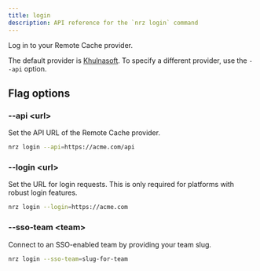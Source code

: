 ```yaml
---
title: login
description: API reference for the `nrz login` command
---
```


Log in to your Remote Cache provider.

The default provider is [Khulnasoft](https://khulnasoft.com/). To specify a different provider, use the `--api` option.

## Flag options

### --api \<url>

Set the API URL of the Remote Cache provider.

```bash title="Terminal"
nrz login --api=https://acme.com/api
```

### --login \<url>

Set the URL for login requests. This is only required for platforms with robust login features.

```bash title="Terminal"
nrz login --login=https://acme.com
```

### --sso-team \<team>

Connect to an SSO-enabled team by providing your team slug.

```bash title="Terminal"
nrz login --sso-team=slug-for-team
```
